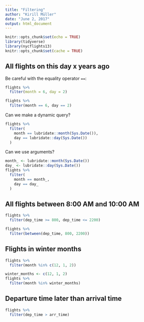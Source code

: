 ```yaml
---
title: "Filtering"
author: "Kirill Müller"
date: "June 2, 2017"
output: html_document
---
```


```r
knitr::opts_chunk$set(echo = TRUE)
library(tidyverse)
library(nycflights13)
knitr::opts_chunk$set(cache = TRUE)
```

## All flights on this day x years ago

Be careful with the equality operator `==`:

```r
flights %>% 
  filter(month = 6, day = 2)

flights %>% 
  filter(month == 6, day == 2)
```

Can we make a dynamic query?

```r
flights %>% 
  filter(
    month == lubridate::month(Sys.Date()),
    day == lubridate::day(Sys.Date())
  )
```

Can we use arguments?

```r
month_ <- lubridate::month(Sys.Date())
day_ <- lubridate::day(Sys.Date())
flights %>% 
  filter(
    month == month_,
    day == day_
  )
```


## All flights between 8:00 AM and 10:00 AM

```r
flights %>% 
  filter(dep_time >= 800, dep_time <= 2200)
```

```r
flights %>% 
  filter(between(dep_time, 800, 2200))
```

## Flights in winter months

```r
flights %>%
  filter(month %in% c(12, 1, 2))
```

```r
winter_months <- c(12, 1, 2)
flights %>%
  filter(month %in% winter_months)
```

## Departure time later than arrival time

```r
flights %>% 
  filter(dep_time > arr_time)
```
